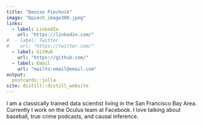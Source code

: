 ```yaml
---
title: "Denise Piechnik"
image: "Dpiech_image300.jpeg"
links:
  - label: LinkedIn
    url: "https://linkedin.com/"
#  - label: Twitter
#    url: "https://twitter.com/"
  - label: GitHub
    url: "https://github.com/"
  - label: Email
    url: "mailto:email@email.com"
output:
  postcards::jolla
site: distill::distill_website
---
```

 
I am a classically trained data scientist living in the San Francisco Bay Area. 
Currently I work on the Oculus team at Facebook. I love talking about baseball, 
true crime podcasts, and causal inference.
